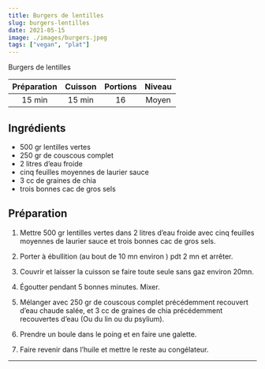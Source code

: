 ```yaml
---
title: Burgers de lentilles
slug: burgers-lentilles
date: 2021-05-15
image: ./images/burgers.jpeg
tags: ["vegan", "plat"]
---
```


<StyledParagraph>Burgers de lentilles</StyledParagraph>

| Préparation | Cuisson | Portions | Niveau |
| :-: | :-: | :-: | :-: |
| 15 min | 15 min | 16 | Moyen |


## Ingrédients
- <ListItem>500 gr lentilles vertes</ListItem>
- <ListItem>250 gr de couscous complet</ListItem>
- <ListItem>2 litres d’eau froide</ListItem>
- <ListItem>cinq feuilles moyennes de laurier sauce</ListItem>
- <ListItem>3 cc de graines de chia</ListItem>
- <ListItem>trois bonnes cac de gros sels</ListItem>


## Préparation

1. Mettre 500 gr lentilles vertes dans 2 litres d’eau froide avec cinq feuilles moyennes de laurier sauce et trois bonnes cac de gros sels.

2. Porter à ébullition (au bout de 10 mn environ ) pdt 2 mn et arrêter.

3. Couvrir et laisser la cuisson se faire toute seule sans gaz environ 20mn.

4. Égoutter pendant 5 bonnes minutes. Mixer.

5. Mélanger avec 250 gr de couscous complet précédemment recouvert d’eau chaude salée, et 3 cc de graines de chia précédemment recouvertes d’eau (Ou du lin ou du psylium).

6. Prendre un boule dans le poing et en faire une galette.

7. Faire revenir dans l’huile et mettre le reste au congélateur.

---
